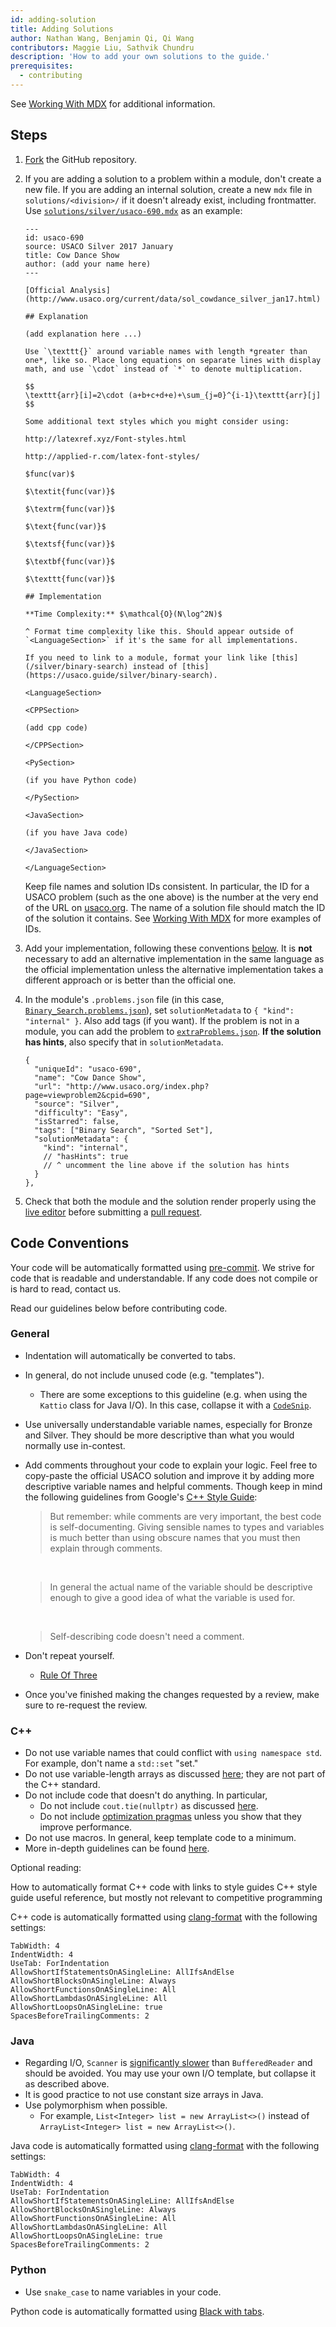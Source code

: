 ```yaml
---
id: adding-solution
title: Adding Solutions
author: Nathan Wang, Benjamin Qi, Qi Wang
contributors: Maggie Liu, Sathvik Chundru
description: 'How to add your own solutions to the guide.'
prerequisites:
  - contributing
---
```


See [Working With MDX](/general/working-mdx) for additional information.

## Steps

1.  [Fork](https://docs.github.com/en/free-pro-team@latest/desktop/contributing-and-collaborating-using-github-desktop/cloning-and-forking-repositories-from-github-desktop)
    the GitHub repository.

2.  If you are adding a solution to a problem within a module, don't create a new file. If you are adding an internal solution, create a new `mdx` file in `solutions/<division>/` if it doesn't already exist, including frontmatter. Use [`solutions/silver/usaco-690.mdx`](https://github.com/cpinitiative/usaco-guide/blob/master/solutions/silver/usaco-690.mdx) as an example:

    ```
    ---
    id: usaco-690
    source: USACO Silver 2017 January
    title: Cow Dance Show
    author: (add your name here)
    ---

    [Official Analysis](http://www.usaco.org/current/data/sol_cowdance_silver_jan17.html)

    ## Explanation

    (add explanation here ...)

    Use `\texttt{}` around variable names with length *greater than one*, like so. Place long equations on separate lines with display math, and use `\cdot` instead of `*` to denote multiplication.

    $$
    \texttt{arr}[i]=2\cdot (a+b+c+d+e)+\sum_{j=0}^{i-1}\texttt{arr}[j]
    $$

    Some additional text styles which you might consider using:

    http://latexref.xyz/Font-styles.html

    http://applied-r.com/latex-font-styles/

    $func(var)$

    $\textit{func(var)}$

    $\textrm{func(var)}$

    $\text{func(var)}$

    $\textsf{func(var)}$

    $\textbf{func(var)}$

    $\texttt{func(var)}$

    ## Implementation

    **Time Complexity:** $\mathcal{O}(N\log^2N)$

    ^ Format time complexity like this. Should appear outside of `<LanguageSection>` if it's the same for all implementations.

    If you need to link to a module, format your link like [this](/silver/binary-search) instead of [this](https://usaco.guide/silver/binary-search).

    <LanguageSection>

    <CPPSection>

    (add cpp code)

    </CPPSection>

    <PySection>

    (if you have Python code)

    </PySection>

    <JavaSection>

    (if you have Java code)

    </JavaSection>

    </LanguageSection>
    ```

    Keep file names and solution IDs consistent. In particular, the ID for a
    USACO problem (such as the one above) is the number at the very end of the
    URL on
    [usaco.org](http://www.usaco.org/index.php?page=viewproblem2&cpid=690). The
    name of a solution file should match the ID of the solution it contains. See
    [Working With MDX](/general/working-mdx#problem-lists) for more examples of
    IDs.

3.  Add your implementation, following these conventions
    [below](#code-conventions). It is **not** necessary to add an alternative
    implementation in the same language as the official implementation unless
    the alternative implementation takes a different approach or is better than
    the official one.

4.  In the module's `.problems.json` file (in this case,
    [`Binary_Search.problems.json`](https://github.com/cpinitiative/usaco-guide/blob/master/content/3_Silver/Binary_Search.problems.json)),
    set `solutionMetadata` to `{ "kind": "internal" }`. Also add tags (if you want). If the problem is not in a
    module, you can add the problem to
    [`extraProblems.json`](https://github.com/cpinitiative/usaco-guide/blob/master/content/extraProblems.json). **If the solution has hints**, also specify that in `solutionMetadata`.

    ```
    {
      "uniqueId": "usaco-690",
      "name": "Cow Dance Show",
      "url": "http://www.usaco.org/index.php?page=viewproblem2&cpid=690",
      "source": "Silver",
      "difficulty": "Easy",
      "isStarred": false,
      "tags": ["Binary Search", "Sorted Set"],
      "solutionMetadata": {
        "kind": "internal",
        // "hasHints": true
        // ^ uncomment the line above if the solution has hints
      }
    },
    ```

5.  Check that both the module and the solution render properly using the
    [live editor](/editor/) before submitting a
    [pull request](https://docs.github.com/en/free-pro-team@latest/github/collaborating-with-issues-and-pull-requests/about-pull-requests).

## Code Conventions

Your code will be automatically formatted using [pre-commit](https://pre-commit.com/).
We strive for code that is readable and understandable. If any code does not
compile or is hard to read, contact us.

Read our guidelines below before contributing code.

### General

- Indentation will automatically be converted to tabs.
- In general, do not include unused code (e.g. "templates").
  - There are some exceptions to this guideline (e.g. when using the `Kattio`
    class for Java I/O). In this case, collapse it with a
    [`CodeSnip`](/general/working-mdx#code-blocks-and-code-snippets).
- Use universally understandable variable names, especially for Bronze and
  Silver. They should be more descriptive than what you would normally use
  in-contest.
- Add comments throughout your code to explain your logic. Feel free to
  copy-paste the official USACO solution and improve it by adding more
  descriptive variable names and helpful comments. Though keep in mind the
  following guidelines from Google's
  [C++ Style Guide](https://google.github.io/styleguide/cppguide.html#Comments):

  > But remember: while comments are very important, the best code is
  > self-documenting. Giving sensible names to types and variables is much
  > better than using obscure names that you must then explain through comments.

  <br />

  > In general the actual name of the variable should be descriptive enough to
  > give a good idea of what the variable is used for.

  <br />

  > Self-describing code doesn't need a comment.

- Don't repeat yourself.
  - [Rule Of Three](<https://en.wikipedia.org/wiki/Rule_of_three_(computer_programming)>)
- Once you've finished making the changes requested by a review, make sure to re-request the review.

<LanguageSection>

<CPPSection>

### C++

- Do not use variable names that could conflict with `using namespace std`. For
  example, don't name a `std::set` "set."
- Do not use variable-length arrays as discussed
  [here](/bronze/intro-ds?lang=cpp#dynamic-arrays); they are not part of the C++
  standard.
- Do not include code that doesn't do anything. In particular,
  - Do not include `cout.tie(nullptr)` as discussed
    [here](/general/fast-io?lang=cpp#cintienullptr).
  - Do not include [optimization pragmas](/adv/vectorization) unless you show
    that they improve performance.
- Do not use macros. In general, keep template code to a minimum.
- More in-depth guidelines can be found [here](https://gist.github.com/SansPapyrus683/a86692b06eef09fb000c7098db9fd111).

Optional reading:

<Resources>
	<Resource
		source="LLVM"
		title="Clang-Format Style Options"
		url="https://clang.llvm.org/docs/ClangFormatStyleOptions.html#configurable-format-style-options"
		starred
	>
		How to automatically format C++ code with links to style guides
	</Resource>
	<Resource
		source="CF"
		title="Swift - Competitive C++ Manifesto"
		url="64218"
		starred
	>
		C++ style guide
	</Resource>
	<Resource
		source="Google"
		title="C++ Style Guide"
		url="https://google.github.io/styleguide/cppguide.html"
	>
		useful reference, but mostly not relevant to competitive programming
	</Resource>
</Resources>

C++ code is automatically formatted using [clang-format](https://clang.llvm.org/docs/ClangFormat.html) with the following settings:

```
TabWidth: 4
IndentWidth: 4
UseTab: ForIndentation
AllowShortIfStatementsOnASingleLine: AllIfsAndElse
AllowShortBlocksOnASingleLine: Always
AllowShortFunctionsOnASingleLine: All
AllowShortLambdasOnASingleLine: All
AllowShortLoopsOnASingleLine: true
SpacesBeforeTrailingComments: 2
```

</CPPSection>

<JavaSection>

### Java

- Regarding I/O, `Scanner` is
  [significantly slower](/general/fast-io?lang=java#standard-io) than
  `BufferedReader` and should be avoided. You may use your own I/O template, but
  collapse it as described above.
- It is good practice to not use constant size arrays in Java.
- Use polymorphism when possible.
  - For example, `List<Integer> list = new ArrayList<>()` instead of
    `ArrayList<Integer> list = new ArrayList<>()`.


Java code is automatically formatted using [clang-format](https://clang.llvm.org/docs/ClangFormat.html) with the following settings:

```
TabWidth: 4
IndentWidth: 4
UseTab: ForIndentation
AllowShortIfStatementsOnASingleLine: AllIfsAndElse
AllowShortBlocksOnASingleLine: Always
AllowShortFunctionsOnASingleLine: All
AllowShortLambdasOnASingleLine: All
AllowShortLoopsOnASingleLine: true
SpacesBeforeTrailingComments: 2
```

</JavaSection>

<PySection>

### Python

- Use `snake_case` to name variables in your code.

<Resources>
	<Resource
		source="Google"
		title="Python Style Guide"
		url="https://google.github.io/styleguide/pyguide.html"
	/>
</Resources>


Python code is automatically formatted using [Black with tabs](https://pypi.org/project/black-with-tabs/).

</PySection>

</LanguageSection>
